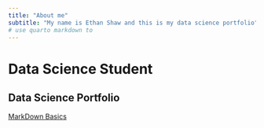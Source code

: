 ```yaml
---
title: "About me"
subtitle: "My name is Ethan Shaw and this is my data science portfolio"
# use quarto markdown to 
---
```


# Data Science Student
## Data Science Portfolio

[MarkDown Basics](https://quarto.org/docs/authoring/markdown-basics.html#links-images)
